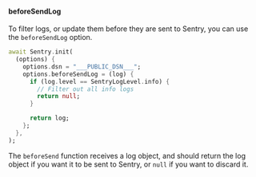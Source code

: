 #### beforeSendLog

To filter logs, or update them before they are sent to Sentry, you can use the `beforeSendLog` option.

```dart
await Sentry.init(
  (options) {
    options.dsn = "___PUBLIC_DSN___";
    options.beforeSendLog = (log) {
      if (log.level == SentryLogLevel.info) {
        // Filter out all info logs
        return null;
      }

      return log;
    };
  },
);
```

The `beforeSend` function receives a log object, and should return the log object if you want it to be sent to Sentry, or `null` if you want to discard it.
